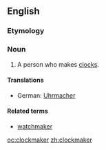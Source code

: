 ==English==

===Etymology===
{{compound|clock|maker}}

===Noun===
{{en-noun}}

# A person who makes [[clock]]s.

====Translations====
{{trans-top|person who makes clocks}}
* German: [[Uhrmacher]] {{m}}
{{trans-mid}}
{{trans-bottom}}

====Related terms====
* [[watchmaker]]

[[oc:clockmaker]]
[[zh:clockmaker]]